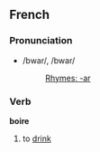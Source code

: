==French==
===Pronunciation===
*/bwar/, /bwar/
*:[[Rhymes:French:-ar|Rhymes: -ar]]

===Verb===
'''boire'''

# to [[drink]]